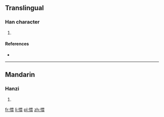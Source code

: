 ==Translingual==

===Han character===
{{Han char|rn=61|rad=心|as=09|sn=12|four=9603<sub>2</sub>|canj=心田一女 (PWMV)}}

# {{defn|Han|sort=心09}}

====References====
* {{Han ref|kx=0393.270|dkj=10892|dj=0730.040|hdz=42328.050|uh=6104|ud=24836|bh=D94F|bd=55631}}

----

==Mandarin==

===Hanzi===
{{cmn-hanzi|pin=[[tōu]] ([[tou1]]), [[wēi]] ([[wei1]])|wg=t'ou<sup>1</sup>, wei<sup>1</sup>}}

# {{defn|lang=cmn|sort=心09}}

[[fr:愄]]
[[li:愄]]
[[pl:愄]]
[[zh:愄]]